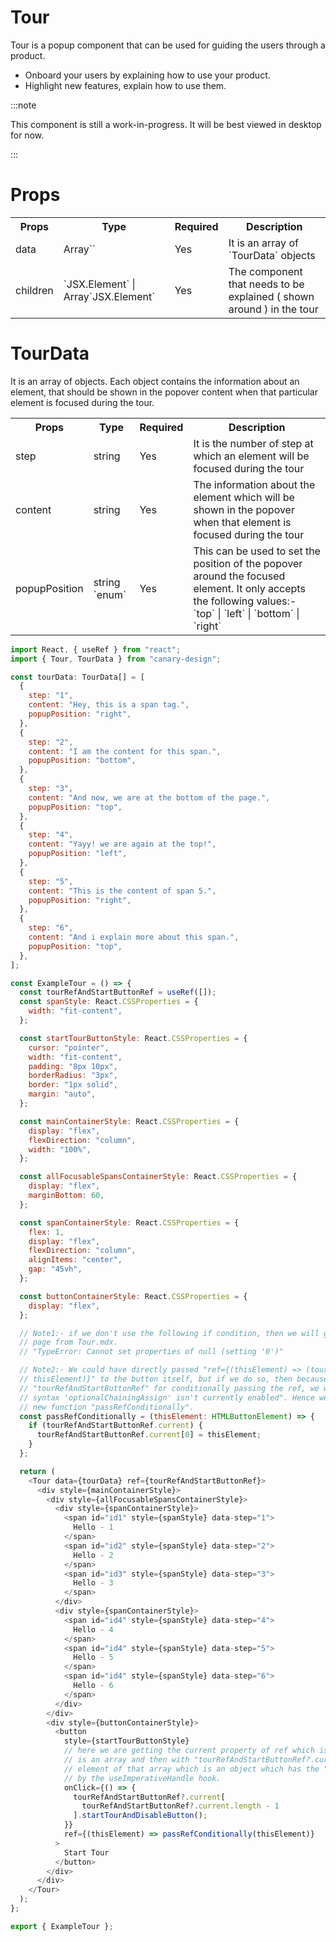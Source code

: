 # Tour

Tour is a popup component that can be used for guiding the users through a product.

- Onboard your users by explaining how to use your product.
- Highlight new features, explain how to use them.

:::note

This component is still a work-in-progress. It will be best viewed in desktop for now.

:::

# Props

<table>
  <tr>
    <th>Props</th>
    <th>Type</th>
    <th>Required</th>
    <th>Description</th>
  </tr>
  <tr>
    <td>data</td>
    <td>Array`<TourData>`</td>
    <td>Yes</td>
    <td>It is an array of `TourData` objects</td>
  </tr>
  <tr>
    <td>children</td>
    <td>`JSX.Element` | Array`JSX.Element`</td>
    <td>Yes</td>
    <td>The component that needs to be explained ( shown around ) in the tour</td>
  </tr>
</table>

# TourData

It is an array of objects. Each object contains the information about an element, that should be shown in the popover content when that particular element is focused during the tour.

<table>
  <tr>
    <th>Props</th>
    <th>Type</th>
    <th>Required</th>
    <th>Description</th>
  </tr>
  <tr>
    <td>step</td>
    <td>string</td>
    <td>Yes</td>
    <td>
      It is the number of step at which an element will be focused during the
      tour
    </td>
  </tr>
  <tr>
    <td>content</td>
    <td>string</td>
    <td>Yes</td>
    <td>
      The information about the element which will be shown in the popover when
      that element is focused during the tour
    </td>
  </tr>
  <tr>
    <td>popupPosition</td>
    <td>string `enum`</td>
    <td>Yes</td>
    <td>
      This can be used to set the position of the popover around the focused
      element. It only accepts the following values:- `top` | `left` | `bottom`
      | `right`
    </td>
  </tr>
</table>


<BrowserWindow>
  <ExampleTour />
</BrowserWindow>

```js title="src/components/ExampleTour/index.tsx" showLineNumbers
import React, { useRef } from "react";
import { Tour, TourData } from "canary-design";

const tourData: TourData[] = [
  {
    step: "1",
    content: "Hey, this is a span tag.",
    popupPosition: "right",
  },
  {
    step: "2",
    content: "I am the content for this span.",
    popupPosition: "bottom",
  },
  {
    step: "3",
    content: "And now, we are at the bottom of the page.",
    popupPosition: "top",
  },
  {
    step: "4",
    content: "Yayy! we are again at the top!",
    popupPosition: "left",
  },
  {
    step: "5",
    content: "This is the content of span 5.",
    popupPosition: "right",
  },
  {
    step: "6",
    content: "And i explain more about this span.",
    popupPosition: "top",
  },
];

const ExampleTour = () => {
  const tourRefAndStartButtonRef = useRef([]);
  const spanStyle: React.CSSProperties = {
    width: "fit-content",
  };

  const startTourButtonStyle: React.CSSProperties = {
    cursor: "pointer",
    width: "fit-content",
    padding: "8px 10px",
    borderRadius: "3px",
    border: "1px solid",
    margin: "auto",
  };

  const mainContainerStyle: React.CSSProperties = {
    display: "flex",
    flexDirection: "column",
    width: "100%",
  };

  const allFocusableSpansContainerStyle: React.CSSProperties = {
    display: "flex",
    marginBottom: 60,
  };

  const spanContainerStyle: React.CSSProperties = {
    flex: 1,
    display: "flex",
    flexDirection: "column",
    alignItems: "center",
    gap: "45vh",
  };

  const buttonContainerStyle: React.CSSProperties = {
    display: "flex",
  };

  // Note1:- if we don't use the following if condition, then we will get an error when we navigate to a different
  // page from Tour.mdx.
  // "TypeError: Cannot set properties of null (setting '0')"

  // Note2:- We could have directly passed "ref={(thisElement) => (tourRefAndStartButtonRef?.current[0] =
  // thisElement)}" to the button itself, but if we do so, then because of the "?" that is used just after the
  // "tourRefAndStartButtonRef" for conditionally passing the ref, we will get an error "Support for the experimental
  // syntax 'optionalChainingAssign' isn't currently enabled". Hence we have used an "if" condition by creating a
  // new function "passRefConditionally".
  const passRefConditionally = (thisElement: HTMLButtonElement) => {
    if (tourRefAndStartButtonRef.current) {
      tourRefAndStartButtonRef.current[0] = thisElement;
    }
  };

  return (
    <Tour data={tourData} ref={tourRefAndStartButtonRef}>
      <div style={mainContainerStyle}>
        <div style={allFocusableSpansContainerStyle}>
          <div style={spanContainerStyle}>
            <span id="id1" style={spanStyle} data-step="1">
              Hello - 1
            </span>
            <span id="id2" style={spanStyle} data-step="2">
              Hello - 2
            </span>
            <span id="id3" style={spanStyle} data-step="3">
              Hello - 3
            </span>
          </div>
          <div style={spanContainerStyle}>
            <span id="id4" style={spanStyle} data-step="4">
              Hello - 4
            </span>
            <span id="id4" style={spanStyle} data-step="5">
              Hello - 5
            </span>
            <span id="id4" style={spanStyle} data-step="6">
              Hello - 6
            </span>
          </div>
        </div>
        <div style={buttonContainerStyle}>
          <button
            style={startTourButtonStyle}
            // here we are getting the current property of ref which is an array i.e tourRefAndStartButtonRef.current
            // is an array and then with "tourRefAndStartButtonRef?.current.length - 1" we are selecting the last
            // element of that array which is an object which has the "startTourAndDisableButton" function exposed
            // by the useImperativeHandle hook.
            onClick={() => {
              tourRefAndStartButtonRef?.current[
                tourRefAndStartButtonRef?.current.length - 1
              ].startTourAndDisableButton();
            }}
            ref={(thisElement) => passRefConditionally(thisElement)}
          >
            Start Tour
          </button>
        </div>
      </div>
    </Tour>
  );
};

export { ExampleTour };
```
